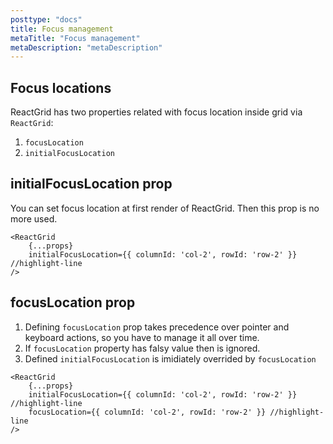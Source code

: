 ```yaml
---
posttype: "docs"
title: Focus management
metaTitle: "Focus management"
metaDescription: "metaDescription"
---
```


## Focus locations

ReactGrid has two properties related with focus location inside grid via `ReactGrid`:

1. `focusLocation`
2. `initialFocusLocation`

## initialFocusLocation prop

You can set focus location at first render of ReactGrid. Then this prop is no more used.

```tsx
<ReactGrid
    {...props}
    initialFocusLocation={{ columnId: 'col-2', rowId: 'row-2' }} //highlight-line
/>
```

## focusLocation prop

1. Defining `focusLocation` prop takes precedence over pointer and keyboard actions, so you have to manage it all over time. 
2. If `focusLocation` property has falsy value then is ignored. 
3. Defined `initialFocusLocation` is imidiately overrided by `focusLocation`

```tsx
<ReactGrid
    {...props}
    initialFocusLocation={{ columnId: 'col-2', rowId: 'row-2' }} //highlight-line
    focusLocation={{ columnId: 'col-2', rowId: 'row-2' }} //highlight-line
/>
```

